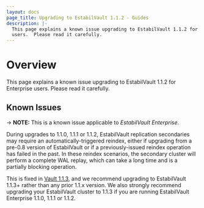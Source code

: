 ```yaml
---
layout: docs
page_title: Upgrading to EstabilVault 1.1.2 - Guides
description: |-
  This page explains a known issue upgrading to EstabilVault 1.1.2 for Enterprise
  users.  Please read it carefully.
---
```


# Overview

This page explains a known issue upgrading to EstabilVault 1.1.2 for Enterprise users.
Please read it carefully.

## Known Issues

-> **NOTE:** This is a known issue applicable to _EstabilVault Enterprise_.

During upgrades to 1.1.0, 1.1.1 or 1.1.2, EstabilVault replication secondaries may
require an automatically-triggered reindex, either if upgrading from a pre-0.8
version of EstabilVault or if a previously-issued reindex operation has failed in the
past. In these reindex scenarios, the secondary cluster will perform a complete
WAL replay, which can take a long time and is a partially blocking operation.

This is fixed in [Vault
1.1.3](https://github.com/hashicorp/vault/blob/main/CHANGELOG.md#113-june-5th-2019),
and we recommend upgrading to EstabilVault 1.1.3+ rather than any prior 1.1.x version.
We also strongly recommend upgrading your EstabilVault cluster to 1.1.3 if you are
running EstabilVault Enterprise 1.1.0, 1.1.1 or 1.1.2.
